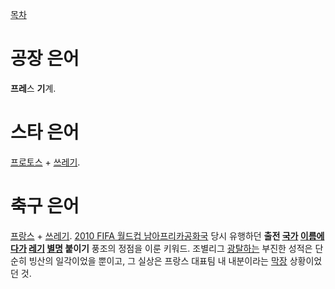 [[목차]]

= 공장 은어 =
'''프레'''스 '''기'''계.

= 스타 은어 =
[[프로토스]] + [[쓰레기]].

= 축구 은어 =
[[프랑스]] + [[쓰레기]]. [[2010 FIFA 월드컵 남아프리카공화국]] 당시 유행하던 '''출전 [[국가]] [[이름]]에다가 [[레기]] [[별명]] 붙이기''' 풍조의 정점을 이룬 키워드. 조별리그 [[광탈]]하는 부진한 성적은 단순히 빙산의 일각이었을 뿐이고, 그 실상은 프랑스 대표팀 내 내분이라는 [[막장]] 상황이었던 것.
